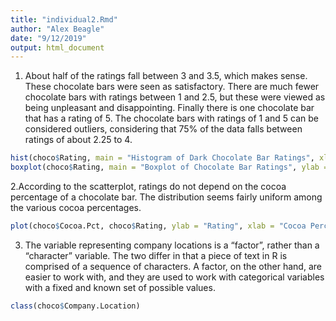 ```yaml
---
title: "individual2.Rmd"
author: "Alex Beagle"
date: "9/12/2019"
output: html_document
---
```


1. About half of the ratings fall between 3 and 3.5, which makes sense. These chocolate bars were seen as satisfactory. There are much fewer chocolate bars with ratings between 1 and 2.5, but these were viewed as being unpleasant and disappointing. Finally there is one chocolate bar that has a rating of 5. The chocolate bars with ratings of 1 and 5 can be considered outliers, considering that 75% of the data falls between ratings of about 2.25 to 4.

```r
hist(choco$Rating, main = "Histogram of Dark Chocolate Bar Ratings", xlab ="Ratings", border = "blue", col = "green")
boxplot(choco$Rating, main = "Boxplot of Chocolate Bar Ratings", ylab = "Rating")
```

2.According to the scatterplot, ratings do not depend on the cocoa percentage of a chocolate bar. The distribution seems fairly uniform among the various cocoa percentages.

```r
plot(choco$Cocoa.Pct, choco$Rating, ylab = "Rating", xlab = "Cocoa Percentage", main = "Scatterplot of Rating of Dark Chocolate Bars by Cocoa Percentage")
```
3. The variable representing company locations is a "factor", rather than a "character" variable. The two differ in that a piece of text in R is comprised of a sequence of characters. A factor, on the other hand, are easier to work with, and they are used to work with categorical variables with a fixed and known set of possible values.

```r
class(choco$Company.Location)
```



